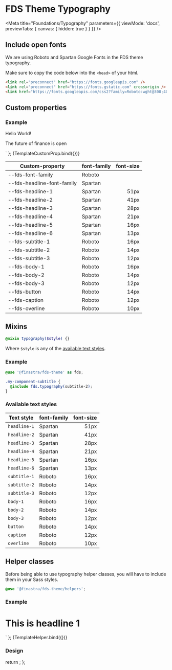 
# FDS Theme Typography

<Meta title="Foundations/Typography"
  parameters={{
    viewMode: 'docs',
    previewTabs: {
      canvas: { hidden: true }
    }
  }}
/>

## Include open fonts

We are using Roboto and Spartan Google Fonts in the FDS theme typography.

Make sure to copy the code below into the `<head>` of your html.

```html
<link rel="preconnect" href="https://fonts.googleapis.com" />
<link rel="preconnect" href="https://fonts.gstatic.com" crossorigin />
<link href="https://fonts.googleapis.com/css2?family=Roboto:wght@300;400;500;700&family=Spartan:wght@800&display=swap" rel="stylesheet" />
```

## Custom properties

### Example

<style>
  .my-title {
    font: var(--fds-headline-3);
    color: var(--fds-on-surface);
  }
  .my-text {
    font: var(--fds-body-1);
    color: var(--fds-on-surface);
  }
</style>
<p class="my-title">Hello World!</p>
<p class="my-text">The future of finance is open</p>
` };

<Canvas>
  <Story name="Custom properties" args={{}}>
    {TemplateCustomProp.bind({})}
  </Story>
</Canvas>

| Custom-property            | font-family | font-size |
| -------------------------- | ----------- | --------: |
| --fds-font-family          | Roboto      |           |
| --fds-headline-font-family | Spartan     |           |
| --fds-headline-1           | Spartan     |      51px |
| --fds-headline-2           | Spartan     |      41px |
| --fds-headline-3           | Spartan     |      28px |
| --fds-headline-4           | Spartan     |      21px |
| --fds-headline-5           | Spartan     |      16px |
| --fds-headline-6           | Spartan     |      13px |
| --fds-subtitle-1           | Roboto      |      16px |
| --fds-subtitle-2           | Roboto      |      14px |
| --fds-subtitle-3           | Roboto      |      12px |
| --fds-body-1               | Roboto      |      16px |
| --fds-body-2               | Roboto      |      14px |
| --fds-body-3               | Roboto      |      12px |
| --fds-button               | Roboto      |      14px |
| --fds-caption              | Roboto      |      12px |
| --fds-overline             | Roboto      |      10px |

## Mixins

```scss
@mixin typography($style) {}
```

Where `$style` is any of the [available text styles](#available-text-styles).

### Example

```scss
@use '@finastra/fds-theme' as fds;

.my-component-subtitle {
  @include fds.typography(subtitle-2);
}
```

### Available text styles

| Text style   | font-family | font-size |
| ------------ | ----------- | --------: |
| `headline-1` | Spartan     |      51px |
| `headline-2` | Spartan     |      41px |
| `headline-3` | Spartan     |      28px |
| `headline-4` | Spartan     |      21px |
| `headline-5` | Spartan     |      16px |
| `headline-6` | Spartan     |      13px |
| `subtitle-1` | Roboto      |      16px |
| `subtitle-2` | Roboto      |      14px |
| `subtitle-3` | Roboto      |      12px |
| `body-1`     | Roboto      |      16px |
| `body-2`     | Roboto      |      14px |
| `body-3`     | Roboto      |      12px |
| `button`     | Roboto      |      14px |
| `caption`    | Roboto      |      12px |
| `overline`   | Roboto      |      10px |

## Helper classes

Before being able to use typography helper classes, you will have to include them in your Sass styles.

```scss
@use '@finastra/fds-theme/helpers';
```

### Example

<h1 class="fds-headline-1 fds-on-surface">This is headline 1</h1>
` };

<Canvas withSource="open">
  <Story name="Helper classes" args={{}}>
    {TemplateHelper.bind({})}
  </Story>
</Canvas>

### Design

<Figma url="https://www.figma.com/file/E1Mb1556RT3HbAUVu2Q0LV/Finastra-design-system?node-id=0%3A49" />


  return <SyntaxHighlighter/>;
};